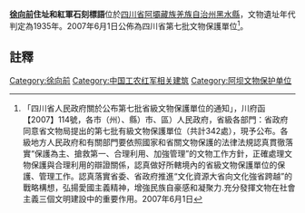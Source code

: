{{msg:四川省文物保護單位
|名稱 = 徐向前住址和紅軍石刻標語
|編號 = 310
|圖片 = 
|級別 = S7
|分類 = 
|時代 = 1935年
|地点 = [[四川省|四川省]][[阿壩藏族羌族自治州|阿壩藏族羌族自治州]][[黑水縣|黑水縣]]
|坐標 =
|登錄 = 2007年6月1日
}}
'''[[徐向前|徐向前]]住址和紅軍石刻標語'''位於[[四川省|四川省]][[阿壩藏族羌族自治州|阿壩藏族羌族自治州]][[黑水縣|黑水縣]]，文物遺址年代判定為1935年。2007年6月1日公佈為四川省第七批文物保護單位<ref>「四川省人民政府關於公布第七批省級文物保護單位的通知」，川府函【2007】114號，各市（州）、縣）市、區）人民政府，省級各部門：省政府同意省文物局提出的第七批有級文物保護單位（共計342處），現予公布。各級地方人民政府和有關部門要依照國家和省關文物保護的法律法規認真貫徹落實“保護為主、搶救第一、合理利用、加強管理”的文物工作方針，正確處理文物保護與合理利用的辯證關係，認真做好所轄境內的省級文物保護單位的保護、管理工作。認真落實省委、省政府推進“文化資源大省向文化強省跨越”的戰略構想，弘揚愛國主義精神，增強民族自豪感和凝聚力.充分發揮文物在社會主義三個文明建設中的重要作用。2007年6月1日</ref>。

==註釋==
{{reflist}}

{{阿坝藏族羌族自治州境内的四川省文物保护单位}}
{{文物保護單位小作品}}
[[Category:徐向前|Category:徐向前]]
[[Category:中国工农红军相关建筑|Category:中国工农红军相关建筑]]
[[Category:阿坝文物保护单位|Category:阿坝文物保护单位]]